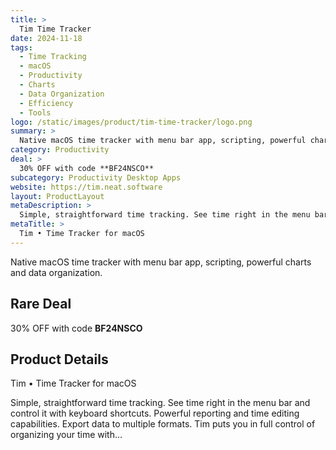 ```yaml
---
title: >
  Tim Time Tracker
date: 2024-11-18
tags:
  - Time Tracking
  - macOS
  - Productivity
  - Charts
  - Data Organization
  - Efficiency
  - Tools
logo: /static/images/product/tim-time-tracker/logo.png
summary: >
  Native macOS time tracker with menu bar app, scripting, powerful charts and data organization.
category: Productivity
deal: >
  30% OFF with code **BF24NSCO**
subcategory: Productivity Desktop Apps
website: https://tim.neat.software
layout: ProductLayout
metaDescription: >
  Simple, straightforward time tracking. See time right in the menu bar and control it with keyboard shortcuts. Powerful reporting and time editing capabilities. Export data to multiple formats. Tim puts you in full control of organizing your time with…
metaTitle: >
  Tim • Time Tracker for macOS
---
```

Native macOS time tracker with menu bar app, scripting, powerful charts and data organization.

## Rare Deal

30% OFF with code **BF24NSCO**
## Product Details
Tim • Time Tracker for macOS

Simple, straightforward time tracking. See time right in the menu bar and control it with keyboard shortcuts. Powerful reporting and time editing capabilities. Export data to multiple formats. Tim puts you in full control of organizing your time with…
